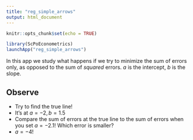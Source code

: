 ```yaml
---
title: "reg_simple_arrows"
output: html_document
---
```


```r
knitr::opts_chunk$set(echo = TRUE)
```

```r
library(ScPoEconometrics)
launchApp("reg_simple_arrows")
```
In this app we study what happens if we try to minimize the sum of errors only, as opposed to the sum of *squared* errors. $a$ is the intercept, $b$ is the slope.

## Observe

* Try to find the true line!
* It's at $a=-2,b=1.5$
* Compare the sum of errors at the true line to the sum of errors when you set $a=-2.1$! Which error is smaller?
* $a=-4$! 
